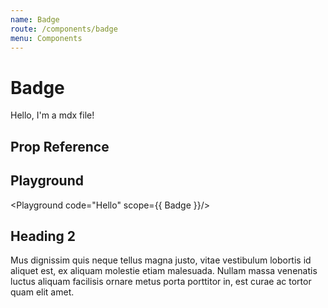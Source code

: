 ```yaml
---
name: Badge
route: /components/badge
menu: Components
---
```



# Badge

Hello, I'm a mdx file!

## Prop Reference

<PropTable component="Badge" />


## Playground

<Playground code="<Badge>Hello</Badge>" scope={{ Badge }}/>

## Heading 2

Mus dignissim quis neque tellus magna justo, vitae vestibulum lobortis id aliquet est, ex aliquam molestie etiam malesuada. Nullam massa venenatis luctus aliquam facilisis ornare metus porta porttitor in, est curae ac tortor quam elit amet.